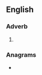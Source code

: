 {{also|-ifere}}
==English==

===Adverb===
{{en-adv|-}}

# {{alternative form of|en|yfere}} {{defdate|13th-14th c.}}

===Anagrams===
* {{anagrams|en|a=eefir|ferie|firee}}